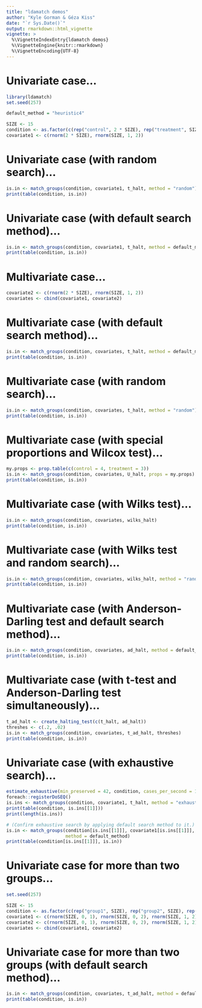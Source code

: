 ---
title: "ldamatch demos"
author: "Kyle Gorman & Géza Kiss"
date: "`r Sys.Date()`"
output: rmarkdown::html_vignette
vignette: >
  %\VignetteIndexEntry{ldamatch demos}
  %\VignetteEngine{knitr::rmarkdown}
  %\VignetteEncoding{UTF-8}
---

# Univariate case...

```{r}
library(ldamatch)
set.seed(257)

default_method = "heuristic4"

SIZE <- 15
condition <- as.factor(c(rep("control", 2 * SIZE), rep("treatment", SIZE)))
covariate1 <- c(rnorm(2 * SIZE), rnorm(SIZE, 1, 2))
```

# Univariate case (with random search)...

```{r}
is.in <- match_groups(condition, covariate1, t_halt, method = "random")
print(table(condition, is.in))
```

# Univariate case (with default search method)...

```{r}
is.in <- match_groups(condition, covariate1, t_halt, method = default_method)
print(table(condition, is.in))
```

# Multivariate case...

```{r}
covariate2 <- c(rnorm(2 * SIZE), rnorm(SIZE, 1, 2))
covariates <- cbind(covariate1, covariate2)
```

# Multivariate case (with default search method)...

```{r}
is.in <- match_groups(condition, covariates, t_halt, method = default_method)
print(table(condition, is.in))
```

# Multivariate case (with random search)...

```{r}
is.in <- match_groups(condition, covariates, t_halt, method = "random")
print(table(condition, is.in))
```

# Multivariate case (with special proportions and Wilcox test)...

```{r}
my.props <- prop.table(c(control = 4, treatment = 3))
is.in <- match_groups(condition, covariates, U_halt, props = my.props)
print(table(condition, is.in))
```

# Multivariate case (with Wilks test)...

```{r}
is.in <- match_groups(condition, covariates, wilks_halt)
print(table(condition, is.in))
```

# Multivariate case (with Wilks test and random search)...

```{r}
is.in <- match_groups(condition, covariates, wilks_halt, method = "random")
print(table(condition, is.in))
```

# Multivariate case (with Anderson-Darling test and default search method)...

```{r}
is.in <- match_groups(condition, covariates, ad_halt, method = default_method, prefer_test = TRUE)
print(table(condition, is.in))
```

# Multivariate case (with t-test and Anderson-Darling test simultaneously)...

```{r}
t_ad_halt <- create_halting_test(c(t_halt, ad_halt))
threshes <- c(.2, .02)
is.in <- match_groups(condition, covariates, t_ad_halt, threshes)
print(table(condition, is.in))
```

# Univariate case (with exhaustive search)...

```{r}
estimate_exhaustive(min_preserved = 42, condition, cases_per_second = 100)
foreach::registerDoSEQ()
is.ins <- match_groups(condition, covariate1, t_halt, method = "exhaustive", all_results = TRUE)
print(table(condition, is.ins[[1]]))
print(length(is.ins))

# (Confirm exhaustive search by applying default search method to it.)
is.in <- match_groups(condition[is.ins[[1]]], covariate1[is.ins[[1]]], t_halt,
                      method = default_method)
print(table(condition[is.ins[[1]]], is.in))
```


# Univariate case for more than two groups...

```{r}
set.seed(257)

SIZE <- 15
condition <- as.factor(c(rep("group1", SIZE), rep("group2", SIZE), rep("group3", SIZE)))
covariate1 <- c(rnorm(SIZE, 0, 1), rnorm(SIZE, 0, 2), rnorm(SIZE, 1, 2))
covariate2 <- c(rnorm(SIZE, 0, 1), rnorm(SIZE, 0, 2), rnorm(SIZE, 1, 2))
covariates <- cbind(covariate1, covariate2)
```

# Univariate case for more than two groups (with default search method)...

```{r}
is.in <- match_groups(condition, covariates, t_ad_halt, method = default_method)
print(table(condition, is.in))
```

